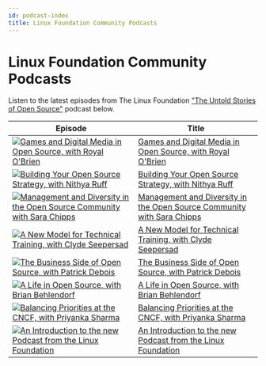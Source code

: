 ```yaml
---
id: podcast-index
title: Linux Foundation Community Podcasts
---
```


# Linux Foundation Community Podcasts

Listen to the latest episodes from The Linux Foundation ["The Untold Stories of Open Source"](https://untold-stories-of-open-source.captivate.fm/spotify) podcast below.

| Episode                                                                                                                                                          | Title                                                                                                  |
| ---------------------------------------------------------------------------------------------------------------------------------------------------------------- | ------------------------------------------------------------------------------------------------------ |
| [![Games and Digital Media in Open Source, with Royal O'Brien](../images/logo-100-100.png)](https://open.spotify.com/episode/2q8dXeMQLeW8sTXHGn8upP)             | [Games and Digital Media in Open Source, with Royal O'Brien](games-digital-media.mdx)                  |
| [![Building Your Open Source Strategy, with Nithya Ruff](../images/logo-100-100.png)](https://open.spotify.com/episode/47Ea6XOrwyFJ1dYZnzgR7G)                   | [Building Your Open Source Strategy, with Nithya Ruff](building-open-source-strategy.mdx)              |
| [![Management and Diversity in the Open Source Community with Sara Chipps](../images/logo-100-100.png)](https://open.spotify.com/episode/5Z5FT3qzBrbTvAyHuhNq9G) | [Management and Diversity in the Open Source Community with Sara Chipps](management-and-diversity.mdx) |
| [![A New Model for Technical Training, with Clyde Seepersad](../images/logo-100-100.png)](https://open.spotify.com/episode/2HCRrlO0zW2xEcfnZ5i0fG)               | [A New Model for Technical Training, with Clyde Seepersad](new-model-training.mdx)                     |
| [![The Business Side of Open Source, with Patrick Debois](../images/logo-100-100.png)](https://open.spotify.com/episode/3MKsXkw9Et5B9bGLWKJNpc)                  | [The Business Side of Open Source, with Patrick Debois](business-of-open-source.mdx)                   |
| [![A Life in Open Source, with Brian Behlendorf](../images/logo-100-100.png)](https://open.spotify.com/episode/0P0cjBDn5nSYPe1i0FrFXr)                           | [A Life in Open Source, with Brian Behlendorf](openssf-project.mdx)                                    |
| [![Balancing Priorities at the CNCF, with Priyanka Sharma](../images/logo-100-100.png)](https://open.spotify.com/episode/5KgqNXHHV0y03yjgg7kg8E)                 | [Balancing Priorities at the CNCF, with Priyanka Sharma](priyanka-sharma-gm-cncf.mdx)                  |
| [![An Introduction to the new Podcast from the Linux Foundation](../images/logo-100-100.png)](https://open.spotify.com/episode/62DAkdeQTSAPeLbxF2sTlX)           | [An Introduction to the new Podcast from the Linux Foundation](introduction-to-lf-podcast.mdx)         |
